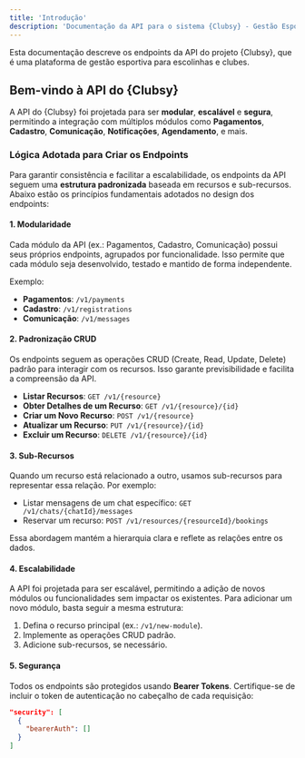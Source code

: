 ```yaml
---
title: 'Introdução'
description: 'Documentação da API para o sistema {Clubsy} - Gestão Esportiva'
---
```

<Note>
  Esta documentação descreve os endpoints da API do projeto {Clubsy}, que é uma plataforma de gestão esportiva para escolinhas e clubes.
</Note>

## Bem-vindo à API do {Clubsy}

A API do {Clubsy} foi projetada para ser **modular**, **escalável** e **segura**, permitindo a integração com múltiplos módulos como **Pagamentos**, **Cadastro**, **Comunicação**, **Notificações**, **Agendamento**, e mais.

### Lógica Adotada para Criar os Endpoints

Para garantir consistência e facilitar a escalabilidade, os endpoints da API seguem uma **estrutura padronizada** baseada em recursos e sub-recursos. Abaixo estão os princípios fundamentais adotados no design dos endpoints:

#### 1. **Modularidade**
Cada módulo da API (ex.: Pagamentos, Cadastro, Comunicação) possui seus próprios endpoints, agrupados por funcionalidade. Isso permite que cada módulo seja desenvolvido, testado e mantido de forma independente.

Exemplo:
- **Pagamentos**: `/v1/payments`
- **Cadastro**: `/v1/registrations`
- **Comunicação**: `/v1/messages`

#### 2. **Padronização CRUD**
Os endpoints seguem as operações CRUD (Create, Read, Update, Delete) padrão para interagir com os recursos. Isso garante previsibilidade e facilita a compreensão da API.

- **Listar Recursos**: `GET /v1/{resource}`
- **Obter Detalhes de um Recurso**: `GET /v1/{resource}/{id}`
- **Criar um Novo Recurso**: `POST /v1/{resource}`
- **Atualizar um Recurso**: `PUT /v1/{resource}/{id}`
- **Excluir um Recurso**: `DELETE /v1/{resource}/{id}`

#### 3. **Sub-Recursos**
Quando um recurso está relacionado a outro, usamos sub-recursos para representar essa relação. Por exemplo:
- Listar mensagens de um chat específico: `GET /v1/chats/{chatId}/messages`
- Reservar um recurso: `POST /v1/resources/{resourceId}/bookings`

Essa abordagem mantém a hierarquia clara e reflete as relações entre os dados.

#### 4. **Escalabilidade**
A API foi projetada para ser escalável, permitindo a adição de novos módulos ou funcionalidades sem impactar os existentes. Para adicionar um novo módulo, basta seguir a mesma estrutura:
1. Defina o recurso principal (ex.: `/v1/new-module`).
2. Implemente as operações CRUD padrão.
3. Adicione sub-recursos, se necessário.

#### 5. **Segurança**
Todos os endpoints são protegidos usando **Bearer Tokens**. Certifique-se de incluir o token de autenticação no cabeçalho de cada requisição:

```json
"security": [
  {
    "bearerAuth": []
  }
]